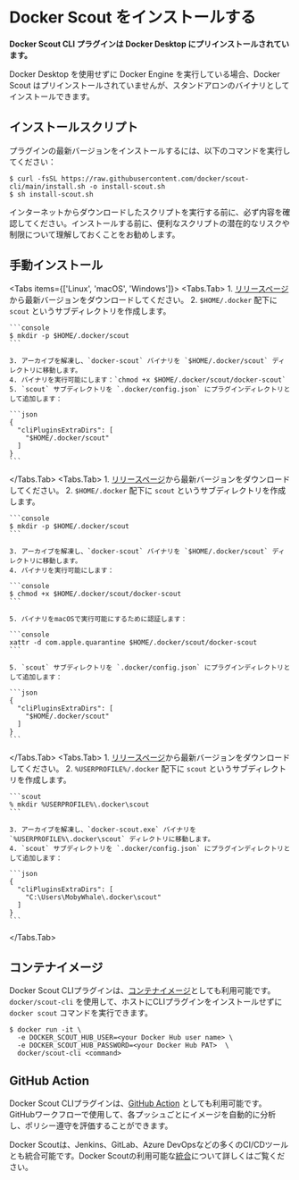 
# Docker Scout をインストールする

**Docker Scout CLI プラグインは Docker Desktop にプリインストールされています。**

Docker Desktop を使用せずに Docker Engine を実行している場合、Docker Scout はプリインストールされていませんが、スタンドアロンのバイナリとしてインストールできます。

## インストールスクリプト

プラグインの最新バージョンをインストールするには、以下のコマンドを実行してください：

```console
$ curl -fsSL https://raw.githubusercontent.com/docker/scout-cli/main/install.sh -o install-scout.sh
$ sh install-scout.sh
```

<Callout type="warning">
  インターネットからダウンロードしたスクリプトを実行する前に、必ず内容を確認してください。インストールする前に、便利なスクリプトの潜在的なリスクや制限について理解しておくことをお勧めします。
</Callout>

## 手動インストール

<Tabs items={['Linux', 'macOS', 'Windows']}>
  <Tabs.Tab>
    1. [リリースページ](https://github.com/docker/scout-cli/releases)から最新バージョンをダウンロードしてください。
    2. `$HOME/.docker` 配下に `scout` というサブディレクトリを作成します。

    ```console
    $ mkdir -p $HOME/.docker/scout
    ```

    3. アーカイブを解凍し、`docker-scout` バイナリを `$HOME/.docker/scout` ディレクトリに移動します。
    4. バイナリを実行可能にします：`chmod +x $HOME/.docker/scout/docker-scout`
    5. `scout` サブディレクトリを `.docker/config.json` にプラグインディレクトリとして追加します：

    ```json
    {
      "cliPluginsExtraDirs": [
        "$HOME/.docker/scout"
      ]
    }
    ```
  </Tabs.Tab>
  <Tabs.Tab>
    1. [リリースページ](https://github.com/docker/scout-cli/releases)から最新バージョンをダウンロードしてください。
    2. `$HOME/.docker` 配下に `scout` というサブディレクトリを作成します。

    ```console
    $ mkdir -p $HOME/.docker/scout
    ```

    3. アーカイブを解凍し、`docker-scout` バイナリを `$HOME/.docker/scout` ディレクトリに移動します。
    4. バイナリを実行可能にします：
    
    ```console
    $ chmod +x $HOME/.docker/scout/docker-scout
    ```

    5. バイナリをmacOSで実行可能にするために認証します：

    ```console
    xattr -d com.apple.quarantine $HOME/.docker/scout/docker-scout
    ```

    5. `scout` サブディレクトリを `.docker/config.json` にプラグインディレクトリとして追加します：

    ```json
    {
      "cliPluginsExtraDirs": [
        "$HOME/.docker/scout"
      ]
    }
    ```
  </Tabs.Tab>
  <Tabs.Tab>
    1. [リリースページ](https://github.com/docker/scout-cli/releases)から最新バージョンをダウンロードしてください。
    2. `%USERPROFILE%/.docker` 配下に `scout` というサブディレクトリを作成します。

    ```scout
    % mkdir %USERPROFILE%\.docker\scout
    ```

    3. アーカイブを解凍し、`docker-scout.exe` バイナリを `%USERPROFILE%\.docker\scout` ディレクトリに移動します。
    4. `scout` サブディレクトリを `.docker/config.json` にプラグインディレクトリとして追加します：
    
    ```json
    {
      "cliPluginsExtraDirs": [
        "C:\Users\MobyWhale\.docker\scout"
      ]
    }
    ```
  </Tabs.Tab>
</Tabs>

## コンテナイメージ

Docker Scout CLIプラグインは、[コンテナイメージ](https://hub.docker.com/r/docker/scout-cli)としても利用可能です。`docker/scout-cli` を使用して、ホストにCLIプラグインをインストールせずに `docker scout` コマンドを実行できます。

```console
$ docker run -it \
  -e DOCKER_SCOUT_HUB_USER=<your Docker Hub user name> \
  -e DOCKER_SCOUT_HUB_PASSWORD=<your Docker Hub PAT>  \
  docker/scout-cli <command>
```

## GitHub Action

Docker Scout CLIプラグインは、[GitHub Action](https://github.com/docker/scout-action) としても利用可能です。GitHubワークフローで使用して、各プッシュごとにイメージを自動的に分析し、ポリシー遵守を評価することができます。

Docker Scoutは、Jenkins、GitLab、Azure DevOpsなどの多くのCI/CDツールとも統合可能です。Docker Scoutの利用可能な[統合](./integrations/_index.md)について詳しくはご覧ください。
